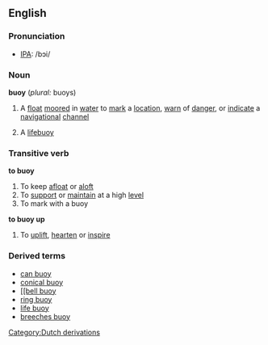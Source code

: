 ==English==
===Pronunciation===
*[[IPA]]: /bɔi/
===Noun===
{{wikipedia}}
'''buoy''' (''plural:'' buoys)
# {{nautical}} A [[float]] [[moored]] in [[water]] to [[mark]] a [[location]], [[warn]] of [[danger]], or [[indicate]] a [[navigational]] [[channel]]
#A [[lifebuoy]]
===Transitive verb===
'''to buoy'''
#To keep [[afloat]] or [[aloft]]
#To [[support]] or [[maintain]] at a high [[level]]
#To mark with a buoy
'''to buoy up'''
#To [[uplift]], [[hearten]] or [[inspire]]
[[Category:Dutch derivations]]
===Derived terms===
*[[can buoy]]
*[[conical buoy]]
*[[[[bell buoy]]
*[[ring buoy]]
*[[life buoy]]
*[[breeches buoy]]